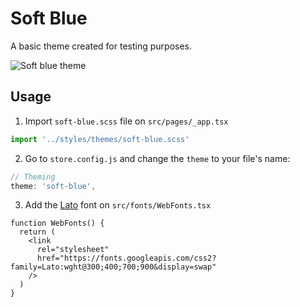 # Soft Blue

A basic theme created for testing purposes.

![Soft blue theme](https://vtexhelp.vtexassets.com/assets/docs/src/soft-blue___17c37d94c9840b6d761cb4247be7fd9f.webp)

## Usage

1. Import `soft-blue.scss` file on `src/pages/_app.tsx`

```jsx
import '../styles/themes/soft-blue.scss'
```

2. Go to `store.config.js` and change the `theme` to your file's name:

```js
// Theming
theme: 'soft-blue',
```

3. Add the [Lato](https://fonts.google.com/specimen/Lato?query=lato) font on `src/fonts/WebFonts.tsx`

```tsx
function WebFonts() {
  return (
    <link
      rel="stylesheet"
      href="https://fonts.googleapis.com/css2?family=Lato:wght@300;400;700;900&display=swap"
    />
  )
}
```